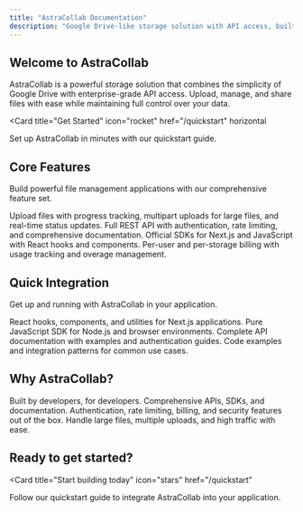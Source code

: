 ```yaml
---
title: "AstraCollab Documentation"
description: "Google Drive-like storage solution with API access, built for developers"
---
```


## Welcome to AstraCollab

AstraCollab is a powerful storage solution that combines the simplicity of Google Drive with enterprise-grade API access. Upload, manage, and share files with ease while maintaining full control over your data.

<Card
  title="Get Started"
  icon="rocket"
  href="/quickstart"
  horizontal
>
  Set up AstraCollab in minutes with our quickstart guide.
</Card>

## Core Features

Build powerful file management applications with our comprehensive feature set.

<Columns cols={2}>
  <Card
    title="File Upload & Management"
    icon="upload"
    href="/features/file-upload"
  >
    Upload files with progress tracking, multipart uploads for large files, and real-time status updates.
  </Card>
  <Card
    title="API Access"
    icon="terminal"
    href="/api-reference/introduction"
  >
    Full REST API with authentication, rate limiting, and comprehensive documentation.
  </Card>
  <Card
    title="SDK & Libraries"
    icon="code"
    href="/sdk/nextjs"
  >
    Official SDKs for Next.js and JavaScript with React hooks and components.
  </Card>
  <Card
    title="Billing & Usage"
    icon="credit-card"
    href="/features/billing"
  >
    Per-user and per-storage billing with usage tracking and overage management.
  </Card>
</Columns>

## Quick Integration

Get up and running with AstraCollab in your application.

<Columns cols={2}>
  <Card
    title="Next.js SDK"
    icon="nextjs"
    href="/sdk/nextjs"
  >
    React hooks, components, and utilities for Next.js applications.
  </Card>
  <Card
    title="JavaScript SDK"
    icon="javascript"
    href="/sdk/javascript"
  >
    Pure JavaScript SDK for Node.js and browser environments.
  </Card>
  <Card
    title="API Reference"
    icon="book"
    href="/api-reference/introduction"
  >
    Complete API documentation with examples and authentication guides.
  </Card>
  <Card
    title="Examples"
    icon="lightbulb"
    href="/sdk/examples"
  >
    Code examples and integration patterns for common use cases.
  </Card>
</Columns>

## Why AstraCollab?

<Columns cols={3}>
  <Card
    title="Developer First"
    icon="code"
  >
    Built by developers, for developers. Comprehensive APIs, SDKs, and documentation.
  </Card>
  <Card
    title="Enterprise Ready"
    icon="shield"
  >
    Authentication, rate limiting, billing, and security features out of the box.
  </Card>
  <Card
    title="Scalable"
    icon="chart-line"
  >
    Handle large files, multiple uploads, and high traffic with ease.
  </Card>
</Columns>

## Ready to get started?

<Card
  title="Start building today"
  icon="stars"
  href="/quickstart"
>
  Follow our quickstart guide to integrate AstraCollab into your application.
</Card>
